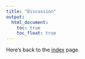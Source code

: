 ```yaml
---
title: "Discussion"
output: 
  html_document:
    toc: true
    toc_float: true
---
```


<script src="https://utteranc.es/client.js"
        repo="https://github.com/jialianghua/mentalhealthdatascience"
        issue-term="pathname"
        label="Comment"
        theme="github-light"
        crossorigin="anonymous"
        async>
</script>

Here's back to the [index](index.html) page.
